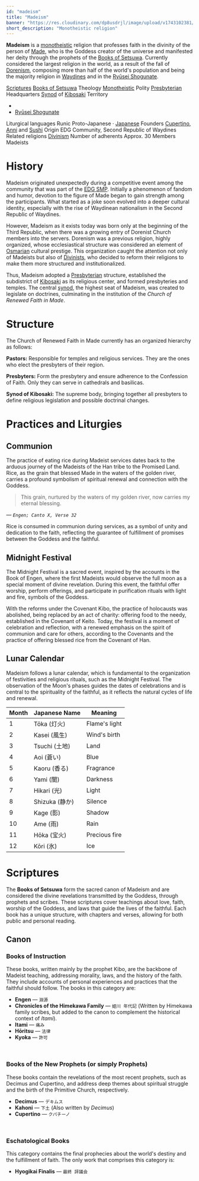 ```yaml
---
id: "madeism"
title: "Madeism"
banner: "https://res.cloudinary.com/dp8usdrjl/image/upload/v1743102381/37b16bf6-61cb-4fda-bb2a-3125bba702ba.png"
short_description: "Monotheistic religion"
---
```


**Madeism** is a [monotheistic](https://en.wikipedia.org/wiki/Monotheism) religion that professes faith
in the divinity of the person of [Made](Made), who is the Goddess creator of the universe and manifested 
her deity through the prophets of the [Books of Setsuwa](Books_of_Setsuwa). Currently considered the 
largest religion in the world, as a result of the fall of [Dorenism](Dorenism), composing more than half 
of the world's population and being the majority religion in [Waydines](Waydines) and in the [Ryūsei Shogunate](Ryūsei_Shogunate).

<QuickFacts title="Church of Renewed Faith in Made">
    <tr>
        <td colSpan="2">
            <Picture image="https://res.cloudinary.com/dp8usdrjl/image/upload/v1743096448/churchofmade_nhozs4.svg" description="Church Logo" height="7rem" centered={true}/>
            <Picture image="https://res.cloudinary.com/dp8usdrjl/image/upload/v1743102381/37b16bf6-61cb-4fda-bb2a-3125bba702ba.png" description="Saint Sushi Basilica, Gremont" height="9rem" centered={true}/>
        </td>
    </tr>
    <tr>
        <td><a href="https://en.wikipedia.org/wiki/Holy_book">Scriptures</a></td>
        <td><a href="Books_of_Setsuwa">Books of Setsuwa</a></td>
    </tr>
    <tr>
        <td>Theology</td>
        <td>
            <a href="https://en.wikipedia.org/wiki/Monotheism">Monotheistic</a>
        </td>
    </tr>
    <tr>
        <td>Polity</td>
        <td>
            <a href="https://en.wikipedia.org/wiki/Presbyterianism">Presbyterian</a>
        </td>
    </tr>
    <tr>
        <td>Headquarters</td>
        <td>
            <a href="https://en.wikipedia.org/wiki/Synod">Synod</a> 
            of <a href="Kibosaki">Kibosaki</a>
        </td>
    </tr>
    <tr>
        <td>Territory</td>
        <td>
            <ul>
                <li><CountryCitation country="Waydines" /></li>
                <li>
                    <a href="Ryūsei_Shogunate">Ryūsei Shogunate</a>
                </li>
            </ul>
        </td>
    </tr>
    <tr>
        <td>Liturgical languages</td>
        <td>
            Runic Proto-Japanese &centerdot; 
            <a href="https://en.wikipedia.org/wiki/Japanese_language">Japanese</a>
        </td>
    </tr>
    <tr>
        <td>Founders</td>
        <td>
            <a href="Cupertino">Cupertino</a>, 
            <a href="Anni">Anni</a> and 
            <a href="Sushi">Sushi</a>
        </td>
    </tr>
    <tr>
        <td>Origin</td>
        <td>EDG Community, Second Republic of Waydines</td>
    </tr>
    <tr>
        <td>Related religions</td>
        <td>
            <a href="Divinism">Divinism</a>
        </td>
    </tr>
    <tr>
        <td>Number of adherents</td>
        <td>Approx. 30</td>
    </tr>
    <tr>
        <td>Members</td>
        <td>Madeists</td>
    </tr>
</QuickFacts>

# History
Madeism originated unexpectedly during a competitive event among the community that was part of the [EDG SMP](EDG_SMP). 
Initially a phenomenon of fandom and humor, devotion to the figure of Made began to gain strength 
among the participants. What started as a joke soon evolved into a deeper cultural identity, especially 
with the rise of Waydinean nationalism in the Second Republic of Waydines.

However, Madeism as it exists today was born only at the beginning of the Third Republic, when there 
was a growing entry of Dorenist Church members into the servers. Dorenism was a previous religion, 
highly organized, whose ecclesiastical structure was considered an element of [Osmarian](Osmaria) 
cultural prestige. This organization caught the attention not only of Madeists but also of [Divinists](Divinism), 
who decided to reform their religions to make them more structured and institutionalized.

Thus, Madeism adopted a [Presbyterian](https://en.wikipedia.org/wiki/Presbyterianism) structure, 
established the subdistrict of [Kibosaki](Kibosaki) as its religious center, and formed presbyteries
and temples. The central [synod](https://en.wikipedia.org/wiki/Synod), the highest seat of Madeism, 
was created to legislate on doctrines, culminating in the institution of the _Church of Renewed Faith in Made_.

# Structure

The Church of Renewed Faith in Made currently has an organized hierarchy as follows:

**Pastors:** Responsible for temples and religious services. They are the ones who elect the presbyters of their region.

**Presbyters:** Form the presbytery and ensure adherence to the Confession of Faith. Only they can serve in cathedrals and basilicas.

**Synod of Kibosaki:** The supreme body, bringing together all presbyters to define religious legislation and possible doctrinal changes.

# Practices and Liturgies
## Communion
The practice of eating rice during Madeist services dates back to the arduous journey of the Madeists 
of the Han tribe to the Promised Land. Rice, as the grain that blessed Made in the waters of the golden 
river, carries a profound symbolism of spiritual renewal and connection with the Goddess.

> This grain, nurtured by the waters of my golden river, now carries my eternal blessing.

_&mdash; `Engen; Canto X, Verse 32`_

Rice is consumed in communion during services, as a symbol of unity and dedication to the faith, 
reflecting the guarantee of fulfillment of promises between the Goddess and the faithful.

## Midnight Festival
The Midnight Festival is a sacred event, inspired by the accounts in the Book of Engen, where the first 
Madeists would observe the full moon as a special moment of divine revelation. During this event, the 
faithful offer worship, perform offerings, and participate in purification rituals with light and fire, 
symbols of the Goddess.

With the reforms under the Covenant Kibo, the practice of holocausts was abolished, being replaced by 
an act of charity: offering food to the needy, established in the Covenant of Keito. Today, the festival 
is a moment of celebration and reflection, with a renewed emphasis on the spirit of communion and care 
for others, according to the Covenants and the practice of offering blessed rice from the Covenant of Han.

## Lunar Calendar
Madeism follows a lunar calendar, which is fundamental to the organization of festivities and religious 
rituals, such as the Midnight Festival. The observation of the Moon's phases guides the dates of 
celebrations and is central to the spirituality of the faithful, as it reflects the natural cycles of 
life and renewal.

| Month | Japanese Name | Meaning |
|-------|--------------|----------|
| 1     | Tōka (灯火)   | Flame's light |
| 2     | Kasei (風生)  | Wind's birth |
| 3     | Tsuchi (土地) | Land |
| 4     | Aoi (蒼い)    | Blue |
| 5     | Kaoru (香る)  | Fragrance |
| 6     | Yami (闇)     | Darkness |
| 7     | Hikari (光)   | Light |
| 8     | Shizuka (静か) | Silence |
| 9     | Kage (影)     | Shadow |
| 10    | Ame (雨)      | Rain |
| 11    | Hōka (宝火)   | Precious fire |
| 12    | Kōri (氷)     | Ice |

# Scriptures
The **Books of Setsuwa** form the sacred canon of Madeism and are considered the divine revelations 
transmitted by the Goddess, through prophets and scribes. These scriptures cover teachings about love, 
faith, worship of the Goddess, and laws that guide the lives of the faithful. Each book has a unique 
structure, with chapters and verses, allowing for both public and personal reading.

## Canon
### Books of Instruction
These books, written mainly by the prophet Kibo, are the backbone of Madeist teaching, addressing 
morality, laws, and the history of the faith. They include accounts of personal experiences and 
practices that the faithful should follow. The books in this category are:

- **Engen** &mdash; `淵源`
- **Chronicles of the Himekawa Family** &mdash; `姫川 年代記` (Written by Himekawa family scribes, but added to the canon to complement the historical context of _Itami_).
- **Itami** &mdash; `痛み`
- **Hōritsu** &mdash; `法律`
- **Kyoka** &mdash; `許可`

<br/>

### Books of the New Prophets (or simply Prophets)
These books contain the revelations of the most recent prophets, such as Decimus and Cupertino, and 
address deep themes about spiritual struggle and the birth of the Primitive Church, respectively.

- **Decimus** &mdash; `デキムス`
- **Kahoni** &mdash; `下土` (Also written by _Decimus_)
- **Cupertino** &mdash; `クパチーノ`

<br/>

### Eschatological Books
This category contains the final prophecies about the world's destiny and the fulfillment of faith. 
The only work that comprises this category is:
- **Hyogikai Finalis** &mdash; `最終 評議会`